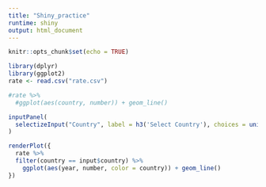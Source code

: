 ```yaml
---
title: "Shiny_practice"
runtime: shiny
output: html_document
---
```


```r
knitr::opts_chunk$set(echo = TRUE)
```
```r

library(dplyr)
library(ggplot2)
rate <- read.csv("rate.csv")

```

```r
#rate %>%
  #ggplot(aes(country, number)) + geom_line()
```

```r
inputPanel(
  selectizeInput("Country", label = h3('Select Country'), choices = unique((rate$country), selected = NULL, multiple = TRUE))
)

renderPlot({
  rate %>%
  filter(country == input$country) %>%
    ggplot(aes(year, number, color = country)) + geom_line()
})
```

